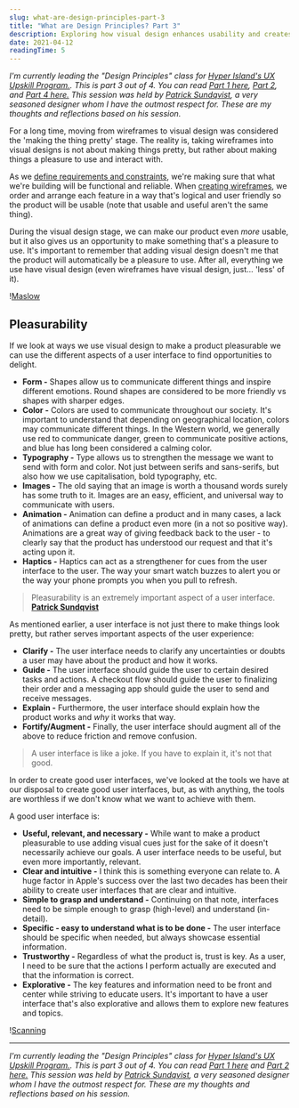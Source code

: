 ```yaml
---
slug: what-are-design-principles-part-3
title: "What are Design Principles? Part 3"
description: Exploring how visual design enhances usability and creates pleasurable user experiences through form, color, typography, and animation.
date: 2021-04-12
readingTime: 5
---
```


_I'm currently leading the "Design Principles" class for <a href="https://www.hyperisland.com/programs-and-courses/ux-designer-upskill">Hyper Island's UX Upskill Program.</a>. This is part 3 out of 4. You can read <a href="/design-principles/">Part 1 here</a>, <a href="/design-principles-part2/">Part 2</a>, and <a href="/design-principles-part4/">Part 4 here.</a> This session was held by <a href="http://designcareof.co">Patrick Sundqvist</a>, a very seasoned designer whom I have the outmost respect for. These are my thoughts and reflections based on his session._

For a long time, moving from wireframes to visual design was considered the 'making the thing pretty' stage. The reality is, taking wireframes into visual designs is not about making things pretty, but rather about making things a pleasure to use and interact with.

As we <a href="/design-principles-part2/">define requirements and constraints</a>, we're making sure that what we're building will be functional and reliable. When <a href="/design-principles-part2/">creating wireframes</a>, we order and arrange each feature in a way that's logical and user friendly so the product will be usable (note that usable and useful aren't the same thing).

During the visual design stage, we can make our product even _more_ usable, but it also gives us an opportunity to make something that's a pleasure to use. It's important to remember that adding visual design doesn't me that the product will automatically be a pleasure to use. After all, everything we use have visual design (even wireframes have visual design, just... 'less' of it).

!<a href="/images/articles/maslow.jpg">Maslow</a>

## Pleasurability

If we look at ways we use visual design to make a product pleasurable we can use the different aspects of a user interface to find opportunities to delight.

- **Form -** Shapes allow us to communicate different things and inspire different emotions. Round shapes are considered to be more friendly vs shapes with sharper edges.
- **Color -** Colors are used to communicate throughout our society. It's important to understand that depending on geographical location, colors may communicate different things. In the Western world, we generally use red to communicate danger, green to communicate positive actions, and blue has long been considered a calming color.
- **Typography -** Type allows us to strengthen the message we want to send with form and color. Not just between serifs and sans-serifs, but also how we use capitalisation, bold typography, etc.
- **Images -** The old saying that an image is worth a thousand words surely has some truth to it. Images are an easy, efficient, and universal way to communicate with users.
- **Animation -** Animation can define a product and in many cases, a lack of animations can define a product even more (in a not so positive way). Animations are a great way of giving feedback back to the user - to clearly say that the product has understood our request and that it's acting upon it.
- **Haptics -** Haptics can act as a strengthener for cues from the user interface to the user. The way your smart watch buzzes to alert you or the way your phone prompts you when you pull to refresh.

> Pleasurability is an extremely important aspect of a user interface.
> **<a href="http://designcareof.co">Patrick Sundqvist</a>**

As mentioned earlier, a user interface is not just there to make things look pretty, but rather serves important aspects of the user experience:

- **Clarify -** The user interface needs to clarify any uncertainties or doubts a user may have about the product and how it works.
- **Guide -** The user interface should guide the user to certain desired tasks and actions. A checkout flow should guide the user to finalizing their order and a messaging app should guide the user to send and receive messages.
- **Explain -** Furthermore, the user interface should explain how the product works and _why_ it works that way.
- **Fortify/Augment -** Finally, the user interface should augment all of the above to reduce friction and remove confusion.

> A user interface is like a joke.
> If you have to explain it, it's not that good.

In order to create good user interfaces, we've looked at the tools we have at our disposal to create good user interfaces, but, as with anything, the tools are worthless if we don't know what we want to achieve with them.

A good user interface is:

- **Useful, relevant, and necessary -** While want to make a product pleasurable to use adding visual cues just for the sake of it doesn't necessarily achieve our goals. A user interface needs to be useful, but even more importantly, relevant.
- **Clear and intuitive -** I think this is something everyone can relate to. A huge factor in Apple's success over the last two decades has been their ability to create user interfaces that are clear and intuitive.
- **Simple to grasp and understand -** Continuing on that note, interfaces need to be simple enough to grasp (high-level) and understand (in-detail).
- **Specific - easy to understand what is to be done -** The user interface should be specific when needed, but always showcase essential information.
- **Trustworthy -** Regardless of what the product is, trust is key. As a user, I need to be sure that the actions I perform actually are executed and that the information is correct.
- **Explorative -** The key features and information need to be front and center while striving to educate users. It's important to have a user interface that's also explorative and allows them to explore new features and topics.

!<a href="/images/articles/scanning.png">Scanning</a>

---

_I'm currently leading the "Design Principles" class for <a href="https://www.hyperisland.com/programs-and-courses/ux-designer-upskill">Hyper Island's UX Upskill Program.</a>. This is part 3 out of 4. You can read <a href="/design-principles/">Part 1 here</a> and <a href="/design-principles-part2/">Part 2 here.</a> This session was held by <a href="http://designcareof.co">Patrick Sundqvist</a>, a very seasoned designer whom I have the outmost respect for. These are my thoughts and reflections based on his session._